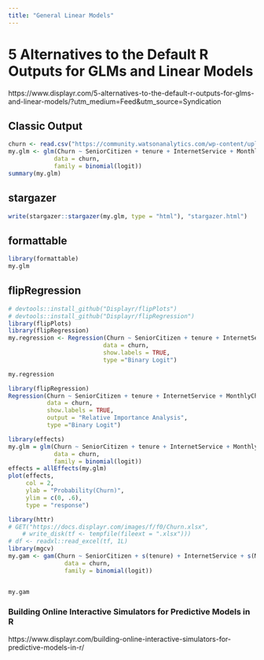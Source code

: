 ```yaml
---
title: "General Linear Models"
---
```




# 5 Alternatives to the Default R Outputs for GLMs and Linear Models


https://www.displayr.com/5-alternatives-to-the-default-r-outputs-for-glms-and-linear-models/?utm_medium=Feed&utm_source=Syndication

## Classic Output


```r
churn <- read.csv("https://community.watsonanalytics.com/wp-content/uploads/2015/03/WA_Fn-UseC_-Telco-Customer-Churn.csv")
my.glm <- glm(Churn ~ SeniorCitizen + tenure + InternetService + MonthlyCharges,
             data = churn, 
             family = binomial(logit))
summary(my.glm)
```

## stargazer


```r
write(stargazer::stargazer(my.glm, type = "html"), "stargazer.html")
```


## formattable


```r
library(formattable)
my.glm
```


## flipRegression


```r
# devtools::install_github("Displayr/flipPlots")
# devtools::install_github("Displayr/flipRegression")
library(flipPlots)
library(flipRegression)
my.regression <- Regression(Churn ~ SeniorCitizen + tenure + InternetService + MonthlyCharges,
                           data = churn,
                           show.labels = TRUE,
                           type ="Binary Logit")

my.regression
```



```r
library(flipRegression)
Regression(Churn ~ SeniorCitizen + tenure + InternetService + MonthlyCharges,
           data = churn,
           show.labels = TRUE,
           output = "Relative Importance Analysis",
           type ="Binary Logit")
```


```r
library(effects)
my.glm = glm(Churn ~ SeniorCitizen + tenure + InternetService + MonthlyCharges,
             data = churn, 
             family = binomial(logit))
effects = allEffects(my.glm)
plot(effects,
     col = 2,
     ylab = "Probability(Churn)", 
     ylim = c(0, .6),  
     type = "response")
```


```r
library(httr)
# GET("https://docs.displayr.com/images/f/f0/Churn.xlsx", 
    # write_disk(tf <- tempfile(fileext = ".xlsx")))
# df <- readxl::read_excel(tf, 1L)
library(mgcv)
my.gam <- gam(Churn ~ SeniorCitizen + s(tenure) + InternetService + s(MonthlyCharges), 
                data = churn, 
                family = binomial(logit))


my.gam
```

### Building Online Interactive Simulators for Predictive Models in R

https://www.displayr.com/building-online-interactive-simulators-for-predictive-models-in-r/





